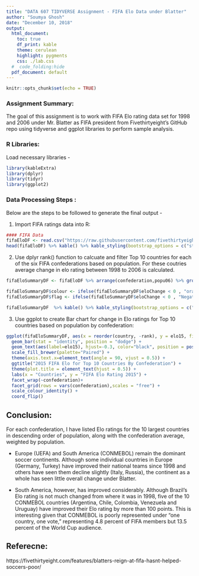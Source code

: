 ```yaml
---
title: "DATA 607 TIDYVERSE Assignment - FIFA Elo Data under Blatter"
author: "Soumya Ghosh"
date: "December 10, 2018"
output: 
  html_document: 
    toc: true
    df_print: kable
    theme: cerulean
    highlight: pygments
    css: ./lab.css
  #  code_folding:hide
  pdf_document: default
---
```


```r
knitr::opts_chunk$set(echo = TRUE)
```


### Assignment Summary:

The goal of this assignment is to work with FIFA Elo rating data set for 1998 and 2006 under Mr. Blatter as FIFA president from Fivethirtyeight's GitHub repo using tidyverse and ggplot libraries to perform sample analysis.

### R Libraries:

Load necessary libraries -

```r
library(kableExtra)
library(dplyr)
library(tidyr)
library(ggplot2)

```

### Data Processing Steps :

Below are the steps to be followed to generate the final output -

1.  Import FIFA ratings data into R:

```r
#### FIFA Data
fifaEloDF <- read.csv("https://raw.githubusercontent.com/fivethirtyeight/data/master/elo-blatter/elo_blatter.csv",header = TRUE, stringsAsFactors = FALSE)
head(fifaEloDF) %>% kable() %>% kable_styling(bootstrap_options = c("striped", "hover", "condensed", "responsive")) %>% scroll_box(width="100%",height="300px")


```

2.  Use dplyr rank() function to calcuate and filter Top 10 countries for each of the six FIFA confederations based on population. For these coutries average change in elo rating between 1998 to 2006 is calculated.

```r
fifaEloSummaryDF <- fifaEloDF %>% arrange(confederation,popu06) %>% group_by(confederation) %>% mutate(rank=dense_rank(desc(popu06))) %>% filter(rank<=10) %>% mutate(eloChange = (elo15-elo98)) %>% mutate(avgChange = mean(eloChange))

fifaEloSummaryDF$colour <- ifelse(fifaEloSummaryDF$eloChange < 0 , "orange", "green")
fifaEloSummaryDF$flag <- ifelse(fifaEloSummaryDF$eloChange < 0 , "Negative Elo Change", "Positive Elo Change")

fifaEloSummaryDF  %>% kable() %>% kable_styling(bootstrap_options = c("striped", "hover", "condensed", "responsive")) %>% scroll_box(width="100%",height="300px")
```


3.  Use ggplot to create Bar chart for change in Elo ratings for Top 10 countries based on population by confederation:

```r
ggplot(fifaEloSummaryDF, aes(x = reorder(country, -rank), y = elo15, fill = flag, colour = colour)) + 
  geom_bar(stat = "identity", position = "dodge") +
  geom_text(aes(label=elo15), hjust=-0.3, color="black", position = position_dodge(0.9), size=3.5) +
  scale_fill_brewer(palette="Paired") + 
  theme(axis.text.x=element_text(angle = 90, vjust = 0.5)) +
  ggtitle("2015 FIFA Elo for Top 10 Countries By Confederation") + 
  theme(plot.title = element_text(hjust = 0.5)) +
  labs(x = "Countries", y = "FIFA Elo Rating 2015") +
  facet_wrap(~confederation)+
  facet_grid(rows = vars(confederation),scales = "free") +
  scale_colour_identity() +
  coord_flip()
```



## Conclusion:

For each confederation, I have listed Elo ratings for the 10 largest countries in descending order of population, along with the confederation average, weighted by population.

  - Europe (UEFA) and South America (CONMEBOL) remain the dominant soccer continents. Although some individual countries in Europe (Germany, Turkey) have improved their national teams since 1998 and others have seen them decline slightly (Italy, Russia), the continent as a whole has seen little overall change under Blatter.
  
  -  South America, however, has improved considerably. Although Brazil's Elo rating is not much changed from where it was in 1998, five of the 10 CONMEBOL countries (Argentina, Chile, Colombia, Venezuela and Uruguay) have improved their Elo rating by more than 100 points. This is interesting given that CONMEBOL is poorly represented under "one country, one vote," representing 4.8 percent of FIFA members but 13.5 percent of the World Cup audience.
  
## Referecne:

https://fivethirtyeight.com/features/blatters-reign-at-fifa-hasnt-helped-soccers-poor/
